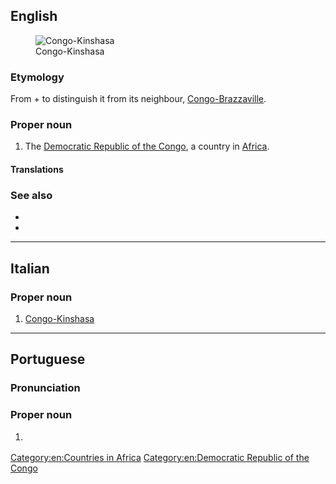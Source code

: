 {{also|Congo Kinshasa}}
==English==
[[File:Democratic Republic of the Congo (orthographic projection).svg|thumb|Congo-Kinshasa]]

===Etymology===
From {{m|en|Congo}} + {{m|en|Kinshasa}} to distinguish it from its neighbour, [[Congo-Brazzaville]].

===Proper noun===
{{en-proper noun}}

# {{senseid|en|Q974}}The [[Democratic Republic of the Congo]], a country in [[Africa]].

====Translations====
{{trans-see|id=Q974|Congo}}

===See also===
* {{l|en|Congo-Brazzaville}}
* {{pedia}}

[[Category:en:Countries in Africa]]
[[Category:en:Democratic Republic of the Congo]]

----

==Italian==

===Proper noun===
{{it-proper noun}}

# [[#English|Congo-Kinshasa]]

{{C|it|Countries}}

----

==Portuguese==

===Pronunciation===
{{pt-IPA|Congo Kinchassa}}

===Proper noun===
{{pt-proper noun|m|head=[[Congo]]-[[Kinshasa]]}}

# {{place|pt|country|in central|continent/Africa|t1=Congo}}
#: {{syn|pt|República Democrática do Congo}}